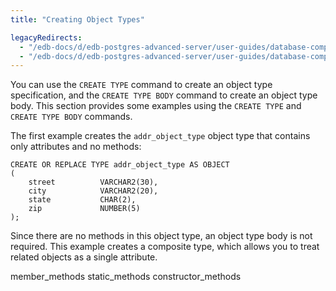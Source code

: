 ```yaml
---
title: "Creating Object Types"

legacyRedirects:
  - "/edb-docs/d/edb-postgres-advanced-server/user-guides/database-compatibility-stored-procedural-language-guide/13/creating_object_types.html"
  - "/edb-docs/d/edb-postgres-advanced-server/user-guides/database-compatibility-stored-procedural-language-guide/latest/creating_object_types.html"
---
```


<div id="creating_object_types" class="registered_link"></div>

You can use the `CREATE TYPE` command to create an object type specification, and the `CREATE TYPE BODY` command to create an object type body. This section provides some examples using the `CREATE TYPE` and `CREATE TYPE BODY` commands.

The first example creates the `addr_object_type` object type that contains only attributes and no methods:

```text
CREATE OR REPLACE TYPE addr_object_type AS OBJECT
(
    street          VARCHAR2(30),
    city            VARCHAR2(20),
    state           CHAR(2),
    zip             NUMBER(5)
);
```

Since there are no methods in this object type, an object type body is not required. This example creates a composite type, which allows you to treat related objects as a single attribute.

<div class="toctree" maxdepth="3">

member_methods static_methods constructor_methods

</div>
